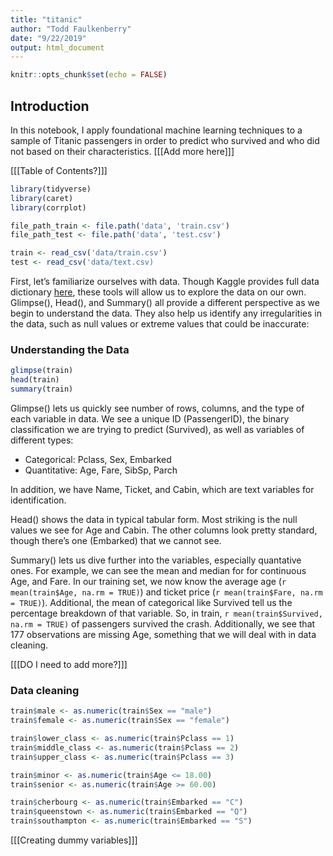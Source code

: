 ```yaml
---
title: "titanic"
author: "Todd Faulkenberry"
date: "9/22/2019"
output: html_document
---
```


```r
knitr::opts_chunk$set(echo = FALSE)
```

## Introduction

In this notebook, I apply foundational machine learning techniques to a sample of Titanic passengers in order to predict who survived and who did not based on their characteristics. [[[Add more here]]]


[[[Table of Contents?]]]


```r
library(tidyverse)
library(caret)
library(corrplot)

file_path_train <- file.path('data', 'train.csv')
file_path_test <- file.path('data', 'test.csv')

train <- read_csv('data/train.csv')
test <- read_csv('data/text.csv)
```

First, let's familiarize ourselves with data. Though Kaggle provides full data dictionary [here](https://www.kaggle.com/c/titanic/data), these tools will allow us to explore the data on our own. Glimpse(), Head(), and Summary() all provide a different perspective as we begin to understand the data. They also help us identify any irregularities in the data, such as null values or extreme values that could be inaccurate:

### Understanding the Data

```r
glimpse(train)
head(train)
summary(train)
```

Glimpse() lets us quickly see number of rows, columns, and the type of each variable in data. We see a unique ID (PassengerID), the binary classification we are trying to predict (Survived), as well as variables of different types:

* Categorical: Pclass, Sex, Embarked
* Quantitative: Age, Fare, SibSp, Parch

In addition, we have Name, Ticket, and Cabin, which are text variables for identification.

Head() shows the data in typical tabular form. Most striking is the null values we see for Age and Cabin. The other columns look pretty standard, though there's one (Embarked) that we cannot see.

Summary() lets us dive further into the variables, especially quantative ones. For example, we can see the mean and median for for continuous Age, and Fare. In our training set, we now know the average age (`r mean(train$Age, na.rm = TRUE)`) and ticket price (`r mean(train$Fare, na.rm = TRUE)`). Additional, the mean of categorical like Survived tell us the percentage breakdown of that variable. So, in train, `r mean(train$Survived, na.rm = TRUE)` of passengers survived the crash. Additionally, we see that 177 observations are missing Age, something that we will deal with in data cleaning.

[[[DO I need to add more?]]]

### Data cleaning

```r
train$male <- as.numeric(train$Sex == "male")
train$female <- as.numeric(train$Sex == "female")

train$lower_class <- as.numeric(train$Pclass == 1)
train$middle_class <- as.numeric(train$Pclass == 2)
train$upper_class <- as.numeric(train$Pclass == 3)

train$minor <- as.numeric(train$Age <= 18.00)
train$senior <- as.numeric(train$Age >= 60.00)

train$cherbourg <- as.numeric(train$Embarked == "C")
train$queenstown <- as.numeric(train$Embarked == "Q")
train$southampton <- as.numeric(train$Embarked == "S")
```

[[[Creating dummy variables]]]


